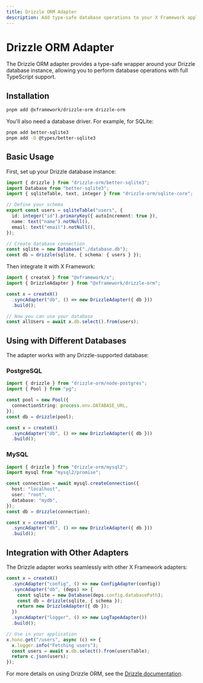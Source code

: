 ```yaml
---
title: Drizzle ORM Adapter
description: Add type-safe database operations to your X Framework application
---
```


# Drizzle ORM Adapter

The Drizzle ORM adapter provides a type-safe wrapper around your Drizzle database instance, allowing you to perform database operations with full TypeScript support.

## Installation

```bash
pnpm add @xframework/drizzle-orm drizzle-orm
```

You'll also need a database driver. For example, for SQLite:

```bash
pnpm add better-sqlite3
pnpm add -D @types/better-sqlite3
```

## Basic Usage

First, set up your Drizzle database instance:

```ts
import { drizzle } from "drizzle-orm/better-sqlite3";
import Database from "better-sqlite3";
import { sqliteTable, text, integer } from "drizzle-orm/sqlite-core";

// Define your schema
export const users = sqliteTable("users", {
  id: integer("id").primaryKey({ autoIncrement: true }),
  name: text("name").notNull(),
  email: text("email").notNull(),
});

// Create database connection
const sqlite = new Database("./database.db");
const db = drizzle(sqlite, { schema: { users } });
```

Then integrate it with X Framework:

```ts
import { createX } from "@xframework/x";
import { DrizzleAdapter } from "@xframework/drizzle-orm";

const x = createX()
  .syncAdapter("db", () => new DrizzleAdapter({ db }))
  .build();

// Now you can use your database
const allUsers = await x.db.select().from(users);
```

## Using with Different Databases

The adapter works with any Drizzle-supported database:

### PostgreSQL

```ts
import { drizzle } from "drizzle-orm/node-postgres";
import { Pool } from "pg";

const pool = new Pool({
  connectionString: process.env.DATABASE_URL,
});
const db = drizzle(pool);

const x = createX()
  .syncAdapter("db", () => new DrizzleAdapter({ db }))
  .build();
```

### MySQL

```ts
import { drizzle } from "drizzle-orm/mysql2";
import mysql from "mysql2/promise";

const connection = await mysql.createConnection({
  host: "localhost",
  user: "root",
  database: "mydb",
});
const db = drizzle(connection);

const x = createX()
  .syncAdapter("db", () => new DrizzleAdapter({ db }))
  .build();
```

## Integration with Other Adapters

The Drizzle adapter works seamlessly with other X Framework adapters:

```ts
const x = createX()
  .syncAdapter("config", () => new ConfigAdapter(config))
  .syncAdapter("db", (deps) => {
    const sqlite = new Database(deps.config.databasePath);
    const db = drizzle(sqlite, { schema });
    return new DrizzleAdapter({ db });
  })
  .syncAdapter("logger", () => new LogTapeAdapter())
  .build();

// Use in your application
x.hono.get("/users", async (c) => {
  x.logger.info("Fetching users");
  const users = await x.db.select().from(usersTable);
  return c.json(users);
});
```

For more details on using Drizzle ORM, see the [Drizzle documentation](https://orm.drizzle.team/).
